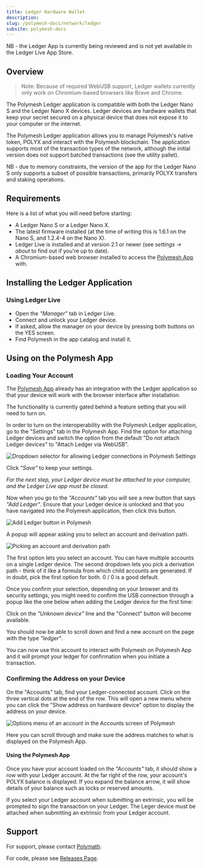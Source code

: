 ```yaml
---
title: Ledger Hardware Wallet
description:
slug: /polymesh-docs/network/ledger
subsite: polymesh-docs
---
```


NB - the Ledger App is currently being reviewed and is not yet available in the Ledger Live App Store.

## Overview

> Note: Because of required WebUSB support, Ledger wallets currently only work on Chromium-based
> browsers like Brave and Chrome.

The Polymesh Ledger application is compatible with both the Ledger Nano S and the Ledger Nano X devices. Ledger devices are hardware wallets that keep your secret secured on a physical device that does not expose it to your computer or the internet.

The Polymesh Ledger application allows you to manage Polymesh's native token, POLYX and interact with the Polymesh blockchain. The application supports most of the transaction types of the network, although the initial version does not support batched transactions (see the utility pallet).

NB - due to memory constraints, the version of the app for the Ledger Nano S only supports a subset of possible transactions, primarily POLYX transfers and staking operations.

## Requirements

Here is a list of what you will need before starting:

- A Ledger Nano S or a Ledger Nano X.
- The latest firmware installed (at the time of writing this is 1.6.1 on the Nano S, and 1.2.4-4 on
  the Nano X).
- Ledger Live is installed and at version 2.1 or newer (see *settings -> about* to find out if you're
  up to date).
- A Chromium-based web browser installed to access the [Polymesh App](https://itn-app.polymesh.live/#/explorer) with.

## Installing the Ledger Application

### Using Ledger Live

- Open the *"Manager"* tab in Ledger Live.
- Connect and unlock your Ledger device.
- If asked, allow the manager on your device by pressing both buttons on the YES screen.
- Find Polymesh in the app catalog and install it.

## Using on the Polymesh App

### Loading Your Account

The [Polymesh App](https://itn-app.polymesh.live/#/accounts) already has an integration with the Ledger application so that your device will work with the browser interface after installation. 

The functionality is currently gated behind a feature setting that you will need to turn on.

In order to turn on the interoperability with the Polymesh Ledger application, go to the "Settings" tab in the Polymesh App. Find the option for attaching Ledger devices and switch the option from the default "Do not attach Ledger devices" to "Attach Ledger via WebUSB".

![Dropdown selector for allowing Ledger connections in Polymesh Settings](../images/ledger/select-ledger.png)

Click *"Save"* to keep your settings.

*For the next step, your Ledger device must be attached to your computer, and the Ledger Live app must be closed.*

Now when you go to the *"Accounts"* tab you will see a new button that says *"Add Ledger"*. Ensure that your Ledger device is unlocked and that you have navigated into the Polymesh application, then click this button.

![Add Ledger button in Polymesh](../images/ledger/query-ledger.png)

A popup will appear asking you to select an account and derivation path.

![Picking an account and derivation path](../images/ledger/add-account.png)

The first option lets you select an account. You can have multiple accounts on a single Ledger device. The second dropdown lets you pick a derivation path - think of it like a formula from which child accounts are generated. If in doubt, pick the first option for both. 0 / 0 is a good default.

Once you confirm your selection, depending on your browser and its security settings, you might need to confirm the USB connection through a popup like the one below when adding the Ledger device for the first time:

Click on the *"Unknown device"* line and the "Connect" button will become available.

You should now be able to scroll down and find a new account on the page with the type *"ledger"*.

You can now use this account to interact with Polymesh on Polymesh App and it will prompt your ledger for confirmation when you initiate a transaction.

### Confirming the Address on your Device

On the "Accounts" tab, find your Ledger-connected account. Click on the three vertical dots at the end of the row. This will open a new menu where you can click the "Show address on hardware device" option to display the address on your device.

![Options menu of an account in the Accounts screen of Polymesh](../images/ledger/ledger-4.png)

Here you can scroll through and make sure the address matches to what is displayed on the Polymesh App.

#### Using the Polymesh App

Once you have your account loaded on the *"Accounts"* tab, it should show a row with your Ledger account. At the far right of the row, your account's POLYX balance is displayed. If you expand the balance arrow, it will show details of your balance such as locks or reserved amounts.

If you select your Ledger account when submitting an extrinsic, you will be prompted to sign the transaction on your Ledger. The Leger device must be attached when submitting an extrinsic from your Ledger account.

## Support

For support, please contact [Polymath](https://polymath.network/).

For code, please see [Releases Page](https://github.com/Zondax/ledger-polymesh/releases).